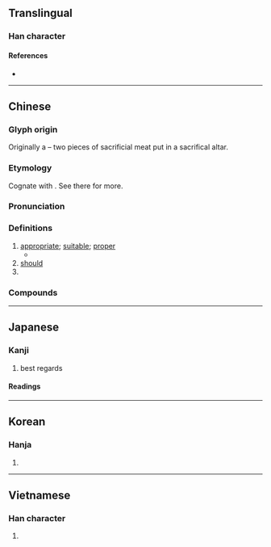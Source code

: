 {{also|宣|冝}}
{{character info}}
==Translingual==

===Han character===
{{Han char|rn=40|rad=宀|as=05|sn=8|four=30107|canj=JBM|ids=⿱宀且}}

====References====
* {{Han ref|kx=0284.030|dkj=07111|dj=0561.020|hdz=20920.060|uh=5B9C|ud=23452|bh=A979|bd=43385}}

----

==Chinese==
{{zh-forms}}

===Glyph origin===
{{Han etym}}
Originally a {{liushu|p}} – two pieces of sacrificial meat put in a sacrifical altar.

===Etymology===
Cognate with {{och-l|儀|ceremony; appearance}}. See there for more.

===Pronunciation===
{{zh-pron
|m=yí
|m-s=nyi2
|c=ji4
|c-t=
|g=
|h=pfs=ngì/nì
|j=
|mb=ngǐ
|md=ngì/ngiè
|md_note=ngì - literary; ngiè - vernacular (used in {{zh-l|便宜|t=[[cheap]]|tr=bèng-ngiè}})
|mn=ml,jj,tw:gî
|mn-t=ngi5
|w=
|x=
|mc=y
|oc=y
|cat=a,v,pn
}}

===Definitions===
{{zh-hanzi}}

# [[appropriate]]; [[suitable]]; [[proper]]
#* {{zh-x|父母 在，則 宜 圖 婚。|The approval of the parents makes a fitting marriage.|ref={{lang|zh|《孔叢子》}}, {{lang|zh|論書}}, Ch. 2|CL}}
# [[should]]
# {{surname|zh}}

===Compounds===
{{zh-der|土宜|不便宜|宜母子|不達時宜|合宜|宜侯夨簋|便宜主義|便宜從事|宜人|各得其宜|因時制宜|事宜|便宜話|人地相宜|不宜|因地制宜|宜黃腔|宜春帖|廉宜|宜興壺|因事制宜|宜家|得宜|不入時宜|便宜|宜春|布宜諾|左宜右有|北宜公路|小便宜|咸宜|宜室宜家|固宜|宜嗔宜喜|宜興瓷|宜男|宜然|宜喜宜嗔|失宜|便宜貨|便宜施行|便宜處置|事不宜遲|占盡便宜|便宜行事|便宜處分|合時宜|占便宜|宜顰宜笑|不合時宜|機宜|撿便宜|權宜|時宜|氣盛言宜|用舍失宜|相宜|權宜之計|沾便宜|擇福宜重|揀便宜|老幼咸宜|面授機宜|討便宜|隨時制宜|老少咸宜|納宜|輕重失宜|靜宜大學|隨宜|防範得宜|貪小便宜|靜宜園|適宜|貪便宜|落便宜|屋宜|宜和|宜城|宜昌|宜都|食宜|宜蘭|冤家宜解不宜結|宜賓}}

----

==Japanese==

===Kanji===
{{ja-kanji|grade=c|rs=宀05}}

# best regards

====Readings====
{{ja-readings
|goon=ぎ
|kanon=ぎ
|kun=よろ-し.い, むべ-
}}

----

==Korean==

===Hanja===
{{ko-hanja|hangeul=의|rv=ui|mr=ŭi}}

# {{rfdef|ko|sort=宀05}}

----

==Vietnamese==

===Han character===
{{vi-readings|reading=nghi, ngơi, nghe|rs=宀05}}

# {{rfdef|vi|sort=宀05}}